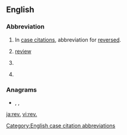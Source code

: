 {{also|rev|Rev|rev.|Rev.|řev}}
==English==

===Abbreviation===
{{rfc-header|Abbreviation}}
{{head|en|abbreviation}}

# {{lb|en|legal}} In [[case citation]]s, abbreviation for [[reversed]].
# [[review]]
# {{lb|en|in bibliographies}} {{abbreviation of|revised|lang=en}}
# {{lb|en|in bibliographies}} {{abbreviation of|revision|lang=en}}

===Anagrams===
* {{l|en|ERV}}, {{l|en|ver}}, {{l|en|VRE}}

[[Category:English case citation abbreviations]]

[[ja:rev.]]
[[vi:rev.]]
